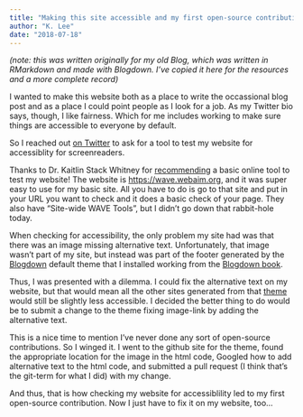 ```yaml
---
title: "Making this site accessible and my first open-source contribution"
author: "K. Lee"
date: "2018-07-18"
---
```


*(note: this was written originally for my old Blog, which was written in RMarkdown and made with Blogdown. I've copied it here for the resources and a more complete record)*

I wanted to make this website both as a place to write the occassional blog post and as a place I could point people as I look for a job. As my Twitter bio says, though, I like fairness. Which for me includes working to make sure things are accessible to everyone by default.

So I reached out [on Twitter](https://twitter.com/ResourcefulSqrl/status/1019600068612063232) to ask for a tool to test my website for accessiblity for screenreaders.

Thanks to Dr. Kaitlin Stack Whitney for [recommending](https://twitter.com/KStackWhitney/status/1019600627675037696) a basic online tool to test my website! The website is <https://wave.webaim.org,> and it was super easy to use for my basic site. All you have to do is go to that site and put in your URL you want to check and it does a basic check of your page. They also have "Site-wide WAVE Tools", but I didn't go down that rabbit-hole today.

When checking for accessibility, the only problem my site had was that there was an image missing alternative text. Unfortunately, that image wasn't part of my site, but instead was part of the footer generated by the [Blogdown](https://github.com/rstudio/blogdown/) default theme that I installed working from the [Blogdown book](https://bookdown.org/yihui/blogdown/).

Thus, I was presented with a dilemma. I could fix the alternative text on my website, but that would mean all the other sites generated from that [theme](https://github.com/yihui/hugo-lithium) would still be slightly less accessible. I decided the better thing to do would be to submit a change to the theme fixing image-link by adding the alternative text.

This is a nice time to mention I've never done any sort of open-source contributions. So I winged it. I went to the github site for the theme, found the appropriate location for the image in the html code, Googled how to add alternative text to the html code, and submitted a pull request (I think that's the git-term for what I did) with my change.

And thus, that is how checking my website for accessiblility led to my first open-source contribution. Now I just have to fix it on my website, too...
